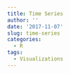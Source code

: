 ```yaml
---
title: Time Series
author: ''
date: '2017-11-07'
slug: time-series
categories:
  - R
tags:
  - Visualizations
---
```


